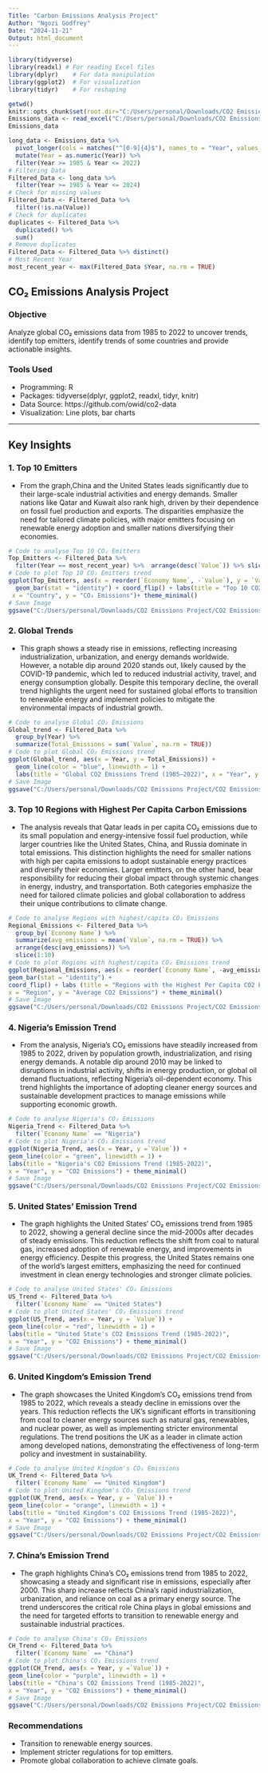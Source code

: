 ---
Title: "Carbon Emissions Analysis Project"
Author: "Ngozi Godfrey"
Date: "2024-11-21"
Output: html_document
---
```{r Loading packages}
library(tidyverse) 
library(readxl) # For reading Excel files
library(dplyr)    # For data manipulation
library(ggplot2)  # For visualization
library(tidyr)    # For reshaping
```

```{r Import Data}
getwd()
knitr::opts_chunk$set(root.dir="C:/Users/personal/Downloads/CO2 Emissions Project/CO2 Emissions Project")
Emissions_data <- read_excel("C:/Users/personal/Downloads/CO2 Emissions Project/CO2 Emissions Project/OWID-CB.xlsx")
Emissions_data
```

```{r Clean Data}
long_data <- Emissions_data %>%
  pivot_longer(cols = matches("^[0-9]{4}$"), names_to = "Year", values_to = "Value") %>%
  mutate(Year = as.numeric(Year)) %>%
  filter(Year >= 1985 & Year <= 2022)
# Filtering Data
Filtered_Data <- long_data %>%
  filter(Year >= 1985 & Year <= 2024)
# Check for missing values
Filtered_Data <- Filtered_Data %>%
  filter(!is.na(Value))
# Check for duplicates
duplicates <- Filtered_Data %>% 
  duplicated() %>%
  sum()
# Remove duplicates
Filtered_Data <- Filtered_Data %>% distinct()
# Most Recent Year
most_recent_year <- max(Filtered_Data $Year, na.rm = TRUE)
```

## CO₂ Emissions Analysis Project

### Objective
Analyze global CO₂ emissions data from 1985 to 2022 to uncover trends, identify top emitters, identify trends of some countries and provide actionable insights.

### Tools Used
- Programming: R 
- Packages: tidyverse(dplyr, ggplot2, readxl, tidyr, knitr)
- Data Source: https://github.com/owid/co2-data
- Visualization: Line plots, bar charts

---

## Key Insights

### 1. Top 10 Emitters
- From the graph,China and the United States leads significantly due to their large-scale industrial activities and energy demands. Smaller nations like Qatar and Kuwait also rank high, driven by their dependence on fossil fuel production and exports. The disparities emphasize the need for tailored climate policies, with major emitters focusing on renewable energy adoption and smaller nations diversifying their economies.

```{r Top_Emitters, echo=TRUE}
# Code to analyse Top 10 CO₂ Emitters
Top_Emitters <- Filtered_Data %>%
  filter(Year == most_recent_year) %>%  arrange(desc(`Value`)) %>% slice(1:20)
# Code to plot Top 10 CO₂ Emitters trend
ggplot(Top_Emitters, aes(x = reorder(`Economy Name`, -`Value`), y = `Value`, fill = `Economy Name`)) +
  geom_bar(stat = "identity") + coord_flip() + labs(title = "Top 10 CO2 Emitters( Most Recent Year) ",
 x = "Country", y = "CO₂ Emissions")+ theme_minimal()
# Save Image
ggsave("C:/Users/personal/Downloads/CO2 Emissions Project/CO2 Emissions Project/Visualizations/Top_Emitters.png", width = 10, height = 6)
```

### 2. Global Trends
- This graph shows a steady rise in emissions, reflecting increasing industrialization, urbanization, and energy demands worldwide. However, a notable dip around 2020 stands out, likely caused by the COVID-19 pandemic, which led to reduced industrial activity, travel, and energy consumption globally. Despite this temporary decline, the overall trend highlights the urgent need for sustained global efforts to transition to renewable energy and implement policies to mitigate the environmental impacts of industrial growth.

```{r Global_Emissions_Trend, echo=TRUE}
# Code to analyse Global CO₂ Emissions
Global_trend <- Filtered_Data %>%
  group_by(Year) %>%
  summarize(Total_Emissions = sum(`Value`, na.rm = TRUE))
# Code to plot Global CO₂ Emissions trend
ggplot(Global_trend, aes(x = Year, y = Total_Emissions)) +
  geom_line(color = "blue", linewidth = 1) +
  labs(title = "Global CO2 Emissions Trend (1985–2022)", x = "Year", y = "Total Emissions") + theme_minimal()
# Save Image
ggsave("C:/Users/personal/Downloads/CO2 Emissions Project/CO2 Emissions Project/Visualizations/Global_Emissions_trend.png", width = 10, height = 6)
```

### 3. Top 10 Regions with Highest Per Capita Carbon Emissions
- The analysis reveals that Qatar leads in per capita CO₂ emissions due to its small population and energy-intensive fossil fuel production, while larger countries like the United States, China, and Russia dominate in total emissions. This distinction highlights the need for smaller nations with high per capita emissions to adopt sustainable energy practices and diversify their economies. Larger emitters, on the other hand, bear responsibility for reducing their global impact through systemic changes in energy, industry, and transportation. Both categories emphasize the need for tailored climate policies and global collaboration to address their unique contributions to climate change.

```{r Region_Emissions, echo=TRUE}
# Code to analyse Regions with highest/capita CO₂ Emissions
Regional_Emissions <- Filtered_Data %>%
  group_by(`Economy Name`) %>%
  summarize(avg_emissions = mean(`Value`, na.rm = TRUE)) %>%
  arrange(desc(avg_emissions)) %>%
  slice(1:10)
# Code to plot Regions with highest/capita CO₂ Emissions trend
ggplot(Regional_Emissions, aes(x = reorder(`Economy Name`, -avg_emissions), y = avg_emissions, fill = `Economy Name`)) +
geom_bar(stat = "identity") +
coord_flip() + labs (title = "Regions with the Highest Per Capita CO2 Emissions (1985-2022)",
x = "Region", y = "Average CO2 Emissions") + theme_minimal()
# Save Image
ggsave("C:/Users/personal/Downloads/CO2 Emissions Project/CO2 Emissions Project/Visualizations/Regional_Emissions_trend.png", width = 10, height = 6)
```

### 4. Nigeria's Emission Trend
- From the analysis, Nigeria's CO₂ emissions have steadily increased from 1985 to 2022, driven by population growth, industrialization, and rising energy demands. A notable dip around 2010 may be linked to disruptions in industrial activity, shifts in energy production, or global oil demand fluctuations, reflecting Nigeria's oil-dependent economy. This trend highlights the importance of adopting cleaner energy sources and sustainable development practices to manage emissions while supporting economic growth. 

```{r Nigeria_Trend, echo=TRUE}
# Code to analyse Nigeria's CO₂ Emissions
Nigeria_Trend <- Filtered_Data %>%
  filter(`Economy Name` == "Nigeria")
# Code to plot Nigeria's CO₂ Emissions trend
ggplot(Nigeria_Trend, aes(x = Year, y =`Value`)) +
geom_line(color = "green", linewidth = 1) +
labs(title = "Nigeria's CO2 Emissions Trend (1985-2022)",
x = "Year", y = "CO2 Emissions") + theme_minimal()
# Save Image
ggsave("C:/Users/personal/Downloads/CO2 Emissions Project/CO2 Emissions Project/Visualizations/Nigeria_Emissions_trend.png", width = 10, height = 6)
```

### 5. United States' Emission Trend
- The graph highlights the United States' CO₂ emissions trend from 1985 to 2022, showing a general decline since the mid-2000s after decades of steady emissions. This reduction reflects the shift from coal to natural gas, increased adoption of renewable energy, and improvements in energy efficiency. Despite this progress, the United States remains one of the world's largest emitters, emphasizing the need for continued investment in clean energy technologies and stronger climate policies.

```{r US_Trend, echo=TRUE}
# Code to analyse United States' CO₂ Emissions
US_Trend <- Filtered_Data %>%
  filter(`Economy Name` == "United States")
# Code to plot United States' CO₂ Emissions trend
ggplot(US_Trend, aes(x = Year, y = `Value`)) +
geom_line(color = "red", linewidth = 1) +
labs(title = "United State's CO2 Emissions Trend (1985-2022)",
x = "Year", y = "CO2 Emissions") + theme_minimal()
# Save Image
ggsave("C:/Users/personal/Downloads/CO2 Emissions Project/CO2 Emissions Project/Visualizations/US_Emissions_trend.png", width = 10, height = 6)
```

### 6. United Kingdom's Emission Trend
- The graph showcases the United Kingdom's CO₂ emissions trend from 1985 to 2022, which reveals a steady decline in emissions over the years. This reduction reflects the UK's significant efforts in transitioning from coal to cleaner energy sources such as natural gas, renewables, and nuclear power, as well as implementing stricter environmental regulations. The trend positions the UK as a leader in climate action among developed nations, demonstrating the effectiveness of long-term policy and investment in sustainability.

```{r UK_Trend, echo=TRUE}
# Code to analyse United Kingdom's CO₂ Emissions
UK_Trend <- Filtered_Data %>%
  filter(`Economy Name` == "United Kingdom")
# Code to plot United Kingdom's CO₂ Emissions trend
ggplot(UK_Trend, aes(x = Year, y = `Value`)) +
geom_line(color = "orange", linewidth = 1) +
labs(title = "United Kingdom's CO2 Emissions Trend (1985-2022)",
x = "Year", y = "CO2 Emissions") + theme_minimal()
# Save Image
ggsave("C:/Users/personal/Downloads/CO2 Emissions Project/CO2 Emissions Project/Visualizations/UK_Emissions_trend.png", width = 10, height = 6)
```

### 7. China's Emission Trend
- The graph highlights China's CO₂ emissions trend from 1985 to 2022, showcasing a steady and significant rise in emissions, especially after 2000. This sharp increase reflects China's rapid industrialization, urbanization, and reliance on coal as a primary energy source. The trend underscores the critical role China plays in global emissions and the need for targeted efforts to transition to renewable energy and sustainable industrial practices.

```{r CH_Trend, echo=TRUE}
# Code to analyse China's CO₂ Emissions
CH_Trend <- Filtered_Data %>%
  filter(`Economy Name` == "China")
# Code to plot China's CO₂ Emissions trend
ggplot(CH_Trend, aes(x = Year, y =`Value`)) +
geom_line(color = "purple", linewidth = 1) +
labs(title = "China's CO2 Emissions Trend (1985-2022)",
x = "Year", y = "CO2 Emissions") + theme_minimal()
# Save Image
ggsave("C:/Users/personal/Downloads/CO2 Emissions Project/CO2 Emissions Project/Visualizations/China_Emissions_trend.png", width = 10, height = 6)
```

### Recommendations
- Transition to renewable energy sources.
- Implement stricter regulations for top emitters.
- Promote global collaboration to achieve climate goals.





